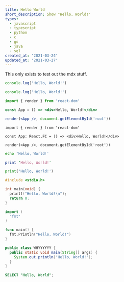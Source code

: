 ```yaml
---
title: Hello World
short_description: Show "Hello, World!"
types:
  - javascript
  - typescript
  - python
  - c
  - go
  - java
  - sql
created_at: '2021-03-24'
updated_at: '2021-03-27'
---
```


This only exists to test out the mdx stuff.

```javascript
console.log('Hello, World!')
```

```typescript
console.log('Hello, World!')
```

```jsx
import { render } from 'react-dom'

const App = () => <div>Hello, World!</div>

render(<App />, document.getElementById('root'))
```

```tsx
import { render } from 'react-dom'

const App: React.FC = () => <div>Hello, World!</div>

render(<App />, document.getElementById('root'))
```

```bash
echo 'Hello, World!'
```

```perl
print 'Hello, World!'
```

```python
print('Hello, World!')
```

```c
#include <stdio.h>

int main(void) {
  printf("Hello, World!\n");
  return 0;
}
```

```go
import (
  "fmt"
)

func main() {
  fmt.Println("Hello, World!")
}
```

```java
public class WHYYYYYY {
  public static void main(String[] args) {
    System.out.println("Hello, World!");
  }
}
```

```sql
SELECT "Hello, World";
```
